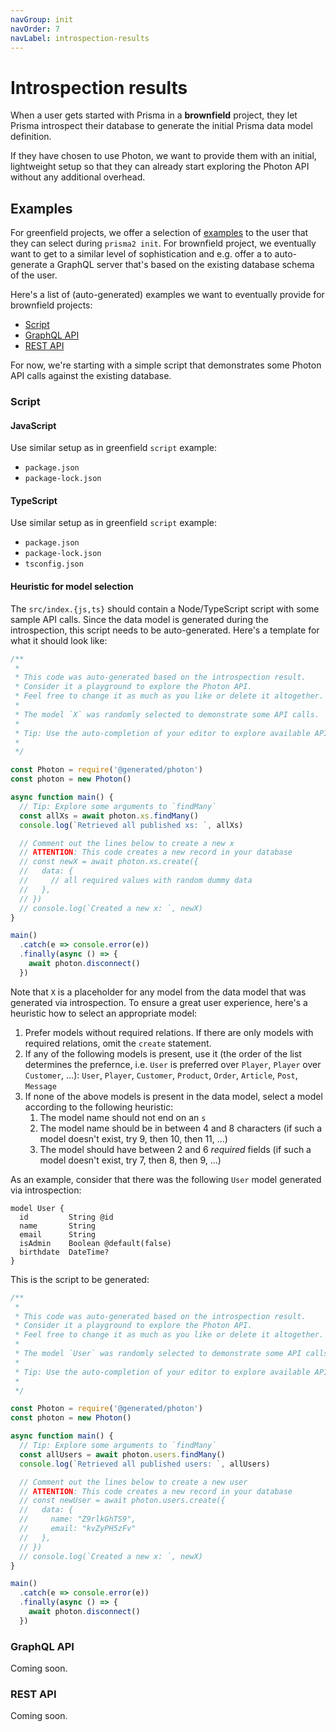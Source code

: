 ```yaml
---
navGroup: init
navOrder: 7
navLabel: introspection-results
---
```


# Introspection results

When a user gets started with Prisma in a **brownfield** project, they let Prisma introspect their database to generate the initial Prisma data model definition.

If they have chosen to use Photon, we want to provide them with an initial, lightweight setup so that they can already start exploring the Photon API without any additional overhead.

## Examples

For greenfield projects, we offer a selection of [examples](https://github.com/prisma/photonjs/tree/master/examples) to the user that they can select during `prisma2 init`. For brownfield project, we eventually want to get to a similar level of sophistication and e.g. offer a to auto-generate a GraphQL server that's based on the existing database schema of the user.

Here's a list of (auto-generated) examples we want to eventually provide for brownfield projects:

- [Script](#script)
- [GraphQL API](#graphql-api)
- [REST API](#rest-api)

For now, we're starting with a simple script that demonstrates some Photon API calls against the existing database.

### Script

#### JavaScript

Use similar setup as in greenfield `script` example:

- `package.json`
- `package-lock.json`

#### TypeScript

Use similar setup as in greenfield `script` example:

- `package.json`
- `package-lock.json`
- `tsconfig.json`

#### Heuristic for model selection

The `src/index.{js,ts}` should contain a Node/TypeScript script with some sample API calls. Since the data model is generated during the introspection, this script needs to be auto-generated. Here's a template for what it should look like:

```js
/**
 * 
 * This code was auto-generated based on the introspection result.
 * Consider it a playground to explore the Photon API.
 * Feel free to change it as much as you like or delete it altogether.
 *
 * The model `X` was randomly selected to demonstrate some API calls.
 *
 * Tip: Use the auto-completion of your editor to explore available API operations.
 * 
 */

const Photon = require('@generated/photon')
const photon = new Photon()

async function main() {
  // Tip: Explore some arguments to `findMany` 
  const allXs = await photon.xs.findMany()
  console.log(`Retrieved all published xs: `, allXs)

  // Comment out the lines below to create a new x
  // ATTENTION: This code creates a new record in your database
  // const newX = await photon.xs.create({
  //   data: {
  //     // all required values with random dummy data
  //   },
  // })
  // console.log(`Created a new x: `, newX)
}

main()
  .catch(e => console.error(e))
  .finally(async () => {
    await photon.disconnect()
  })
```

Note that `X` is a placeholder for any model from the data model that was generated via introspection. To ensure a great user experience, here's a heuristic how to select an appropriate model:

1. Prefer models without required relations. If there are only models with required relations, omit the `create` statement.
1. If any of the following models is present, use it (the order of the list determines the prefernce, i.e. `User` is preferred over `Player`, `Player` over `Customer`, ...): `User`, `Player`, `Customer`, `Product`, `Order`, `Article`, `Post`, `Message`
1. If none of the above models is present in the data model, select a model according to the following heuristic:
    1. The model name should not end on an `s`
    1. The model name should be in between 4 and 8 characters (if such a model doesn't exist, try 9, then 10, then 11, ...)
    1. The model should have between 2 and 6 _required_ fields (if such a model doesn't exist, try 7, then 8, then 9, ...)

As an example, consider that there was the following `User` model generated via introspection:

```prisma
model User {
  id         String @id
  name       String
  email      String
  isAdmin    Boolean @default(false)
  birthdate  DateTime?
}
```

This is the script to be generated:

```js
/**
 * 
 * This code was auto-generated based on the introspection result.
 * Consider it a playground to explore the Photon API.
 * Feel free to change it as much as you like or delete it altogether.
 *
 * The model `User` was randomly selected to demonstrate some API calls.
 * 
 * Tip: Use the auto-completion of your editor to explore available API operations.
 * 
 */

const Photon = require('@generated/photon')
const photon = new Photon()

async function main() {
  // Tip: Explore some arguments to `findMany` 
  const allUsers = await photon.users.findMany()
  console.log(`Retrieved all published users: `, allUsers)

  // Comment out the lines below to create a new user
  // ATTENTION: This code creates a new record in your database
  // const newUser = await photon.users.create({
  //   data: {
  //     name: "Z9rlkGhTS9",
  //     email: "kvZyPH5zFv"
  //   },
  // })
  // console.log(`Created a new x: `, newX)
}

main()
  .catch(e => console.error(e))
  .finally(async () => {
    await photon.disconnect()
  })
```

### GraphQL API

Coming soon.

### REST API

Coming soon.
